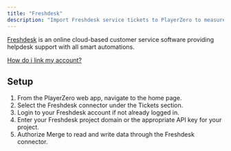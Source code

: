 ```yaml
---
title: "Freshdesk"
description: "Import Freshdesk service tickets to PlayerZero to measure the customer impact of your code."
---
```


[Freshdesk](https://www.freshworks.com/freshdesk/) is an online cloud-based customer service software providing helpdesk support with all smart automations.

[How do i link my account?](https://help.merge.dev/en/articles/8695156-freshdesk-how-do-i-link-my-account)

<Snippet file="ticketing-connector.mdx" />

<Snippet file="ticketing-permissions.mdx" />

## Setup
1. From the PlayerZero web app, navigate to the home page.
2. Select the Freshdesk connector under the Tickets section.
3. Login to your Freshdesk account if not already logged in.
4. Enter your Freshdesk project domain or the appropriate API key for your project.
5. Authorize Merge to read and write data through the Freshdesk connector.